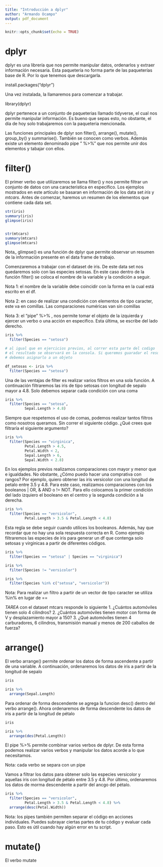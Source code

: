 ```yaml
---
title: "Introducción a dplyr"
author: "Armando Ocampo"
output: pdf_document
---
```


```r
knitr::opts_chunk$set(echo = TRUE)
```

# dplyr

dplyr es una librería que nos permite manipular datos, ordenarlos y extraer información necesaria.
Esta paquetería no forma parte de las paqueterías base de R. Por lo que tenemos que descargarla.

install.packages("dplyr")

Una vez instalada, la llamaremos para comenzar a trabajar.

library(dplyr)

dplyr pertenece a un conjunto de paqueterias llamado tidyverse, el cual nos permite manipular información. Es bueno que sepas esto, no obstante, el día de hoy solo trabajaremos con la paqueteria mencionada.

Las funciones principales de dplyr son filter(), arrange(), mutate(), group_by() y summarise(). También se conocen como verbos. Además existe un elemento denominado pipe " %>%" que nos permite unir dos elementos y tabajar con ellos. 

# filter()

El primer verbo que utilizaremos se llama filter() y nos permite filtrar un conjunto de datos con una caracteristica en específico. Los ejemplos mostrados en este artículo se basaran en información de los data set *iris* y *mtcars*. Antes de comenzar, haremos un resumen de los elementos que contiene cada data set.

```r
str(iris)
summary(iris)
glimpse(iris)


str(mtcars)
summary(mtcars)
glimpse(mtcars)
```

Nota_ glimpse() es una función de dplyr que permite observar un resumen de la información presente en el data frame de trabajo.


Comenzaremos a trabajar con el dataset de iris. De este data set nos quedaremos solo con las especies setosas. En este caso dentro de la función filter() se coloca el nombre de la variable y la condición a seguir.

Nota 1: el nombre de la variable debe coincidir con la forma en la cual está escrito en el df.

Nota 2: en caso de realizar una condición con elementos de tipo caracter, este va en comillas. Las comparaciones numéricas van sin comillas 

Nota 3: el "pipe" %>% , nos permite tomar el objeto de la izquierda y ejercer un verbo o una acción en especifico. Esta última, se escribe del lado derecho.

```r
iris %>% 
  filter(Species == "setosa")

# al igual que en ejercicios previos, al correr esta parte del codigo
# el resultado se observará en la consola. Si queremos guaradar el resultado
# debemos asignarlo a un objeto

df_setosas <- iris %>% 
  filter(Species == "setosa")
```


Una de las ventajas de filter es realizar varios filtros en una sola función. A continuación filtraremos las iris de tipo setosas con longitud de sepalo mayor a 4.8. Solo debemos separar cada condición con una coma

```r
iris %>% 
  filter(Species == "setosa",
         Sepal.Length > 4.8)
```

Siempre que respetemos el uso de comas, podemos realizar tantos filtros como nosotros queramos. Sin correr el siguiente código. ¿Qué crees que filtraría el siguiente argumento?

```r
iris %>% 
  filter(Species == "virginica",
         Petal.Length > 4.5,
         Petal.Width < 2,
         Sepal.Length > 6,
         Sepal.Width < 2.8)
```

En los ejemplos previos realizamos comparaciones con mayor y menor que e igualdades. No obstante, ¿Cómo puedo hacer una comprativa con rangos? Por ejemplo, quiero obtener las iris versicolor con una longitud de petalo entre 3.5 y 4.8. Para este caso, realizamos comparaciones con los booleanos | OR, & AND o != NOT. Para ello colocamos la primer condición del lado izquiero el booleano en el centro y la segunda condición a la derecha.

```r
iris %>% 
  filter(Species == "versicolor",
         Petal.Length > 3.5 & Petal.Length < 4.8)
```

Esta regla se debe seguir cuando utilices los booleanos. Además, hay que recordar que no hay una sola respuesta correcta en R. Como ejemplo filtraremos las especies de iris para generar un df que contenga solo setosas y virginicas a partir de diferentes códigos.

```r
iris %>% 
  filter(Species == "setosa" | Species == "virginica")

iris %>% 
  filter(Species != "versicolor")

iris %>% 
  filter(Species %in% c("setosa", "versicolor"))
```

Nota: Para realizar un filtro a partir de un vector de tipo caracter se utiliza %in% en lugar de ==

*TAREA* con el dataset mtcars responde lo siguiente
1. ¿Cuántos automóviles tienen solo 4 cilindros?
2. ¿Cuántos automóviles tienen motor con forma de V y desplazamiento mayor a 150?
3. ¿Qué automóviles tienen 4 carburadores, 6 cilindros, transmisión manual y menos de 200 caballos de fuerza?


# arrange()

El verbo arrange() permite ordenar los datos de forma ascendente a partir de una variable.
A continuación, ordenaremos los datos de iris a partir de la longitud de sepalo

```r
iris

iris %>% 
  arrange(Sepal.Length)
```

Para ordenar de forma descendente se agrega la funcion desc() dentro del verbo arrange().
Ahora ordenaremos de forma descendente los datos de iris a partir de la longitud de pétalo

```r
iris

iris %>% 
  arrange(des(Petal.Length))
```

El pipe %>%  permite combinar varios verbos de dplyr. De esta forma podemos realizar varios verbos y manipular los datos acorde a lo que necesitamos. 

Nota: cada verbo se separa con un pipe

Vamos a filtrar los datos para obtener solo las especies versicolor y aquellas iris con longitud de pétalo entre 3.5 y 4.8. Por último, ordenaremos los datos de morma descendente a partir del ancgo del pétalo.

```r
iris %>% 
  filter(Species == "versicolor",
         Petal.Length > 3.5 & Petal.Length < 4.8) %>% 
  arrange(desc(Petal.Width))
```

Nota: los pipes también permiten separar el código en acciones individuales. Puedes subrayar ciertas partes de tu código y evaluar cada paso. Esto es útil cuando hay algún error en tu script.


# mutate()

El verbo mutate

